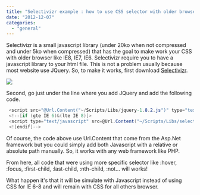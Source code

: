 ```yaml
---
title: "Selectivizr example : how to use CSS selector with older browser"
date: "2012-12-07"
categories: 
  - "general"
---
```


Selectivizr is a small javascript library (under 20ko when not compressed and under 5ko when compressed) that has the goal to make work your CSS with older browser like IE8, IE7, IE6. Selectivizr require you to have a javascript library to your html file. This is not a problem usually because most website use JQuery. So, to make it works, first download [Selectivizr](http://selectivizr.com "Selectivizr home page").

![](images/logo-selectivizr-400x94.png)

Second, go just under the line where you add JQuery and add the following code.


```csharp
 <script src="@Url.Content("~/Scripts/Libs/jquery-1.8.2.js")" type="text/javascript"> </script> 
 <!--[if (gte IE 6)&(lte IE 8)]> 
 <script type="text/javascript" src=@Url.Content("~/Scripts/Libs/selectivizr.js")></script>
 <![endif]--> 
```

Of course, the code above use Url.Content that come from the Asp.Net framework but you could simply add both Javascript with a relative or absolute path manually. So, it works with any web framework like PHP.

From here, all code that were using more specific selector like :hover, :focus, :first-child, :last-child, :nth-child, :not... will works!

What happen it's that it will be simulate with Javascript instead of using CSS for IE 6-8 and will remain with CSS for all others browser.
